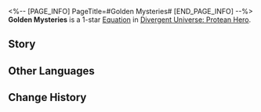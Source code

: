 <%-- [PAGE_INFO]
PageTitle=#Golden Mysteries#
[END_PAGE_INFO] --%>
{{Equation Infobox
|period   = Protean Hero
|rarity   = 1
|path1    = Propagation*2
|path2    = Destruction*2
|effect   = Increases Basic ATK/Skill DMG dealt by ally targets' by {{Color|h|80%}}. When an ally uses a Basic ATK and their HP percentage is higher than or equal to {{Color|h|50%}}, consumes HP equal to {{Color|h|10%}} of their Max HP and additionally recovers 1 Skill Point.
|mentions = Mnestia
}}
'''Golden Mysteries''' is a 1-star [[Divergent Universe: Protean Hero/Equatoins|Equation]] in [[Divergent Universe: Protean Hero]].

==Story==
{{Description|I must accuse! Accuse those fiends who deserve nothing less than eternal torment!<br />The scoundrels who claimed to be heirs of Mnestia, used forbidden rites to insult gold dust that defiled pure love.<br />The stronger the wind, the farther it spread.<br />I cannot erase the grotesque scene from my mind. Those confused youths<br />Fell in love with whatever appeared before their eyes.<br />Some knelt, humbly begging an apple tree to love them forever.<br />Others took their family in arms, incestuous thoughts growing in their minds.<br />These poor soulless beings, unable to labor or think anymore,<br />Only knew to profess their desire to everyone in sight. How pathetic!<br />A city-state, once blessed by the Chrysalis of Gold, was destroyed in the very name of love.}}
<!--
==Gameplay Notes==
* 
-->
==Other Languages==
{{Other Languages
|en   = Golden Mysteries
|zhs  = 金实秘仪
|zht  = 金實秘儀
|ja   = 金の実の儀式
|ko   = 황금 열매의 비밀 의식
|es   = Ritual dorado
|fr   = Mystères d'or
|ru   = Золотые тайны
|th   = พิธีทองคำลับ
|vi   = Nghi Lễ Vàng Bí Ẩn
|de   = Goldene Mysterien
|id   = Golden Mysteries
|pt   = Mistérios Dourados
}}

==Change History==
{{Change History|3.1}}